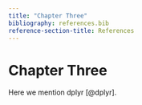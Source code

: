 ```yaml
---
title: "Chapter Three"
bibliography: references.bib
reference-section-title: References
---
```


# Chapter Three

Here we mention dplyr [@dplyr].
